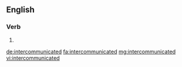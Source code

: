 ==English==

===Verb===
{{head|en}}

# {{en-past of|intercommunicate}}

[[de:intercommunicated]]
[[fa:intercommunicated]]
[[mg:intercommunicated]]
[[vi:intercommunicated]]